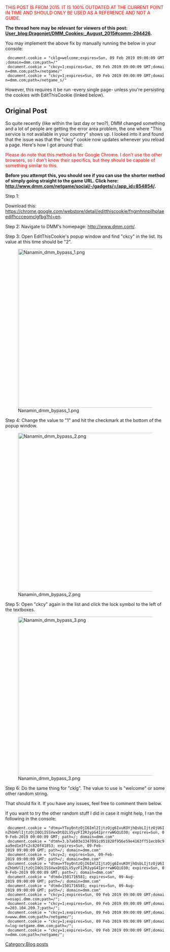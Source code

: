<div style="color: red;">THIS POST IS FROM 2015. IT IS 100% OUTDATED AT THE CURRENT POINT IN TIME AND SHOULD ONLY BE USED AS A REFERENCE AND NOT A GUIDE.</div>

'''The thread here may be relevant for viewers of this post: [[User_blog:Dragonjet/DMM_Cookies:_August_2015#comm-294426]].'''

You may implement the above fix by manually running the below in your console:

  document.cookie = "cklg=welcome;expires=Sun, 09 Feb 2019 09:00:09 GMT;domain=dmm.com;path=/"
  document.cookie = "ckcy=1;expires=Sun, 09 Feb 2019 09:00:09 GMT;domain=dmm.com;path=/netgame/"
  document.cookie = "ckcy=1;expires=Sun, 09 Feb 2019 09:00:09 GMT;domain=dmm.com;path=/netgame_s/"

However, this requires it be run -every single page- unless you're persisting the cookies with EditThisCookie (linked below).

==Original Post==

So quite recently (like within the last day or two?), DMM changed something and a lot of people are getting the error area problem, the one where "This service is not available in your country" shows up. I looked into it and found that the issue was that the "ckcy" cookie now updates whenever you reload a page. Here's how I got around that:

<div style="color: red;">Please do note that this method is for Google Chrome. I don't use the other browsers, so I don't know their specifics, but they should be capable of something similar to this.</div>

'''Before you attempt this, you should see if you can use the shorter method of simply going straight to the game URL. Click here: http://www.dmm.com/netgame/social/-/gadgets/=/app_id=854854/.'''

Step 1:

Download this: https://chrome.google.com/webstore/detail/editthiscookie/fngmhnnpilhplaeedifhccceomclgfbg?hl=en.

Step 2: Navigate to DMM's homepage: http://www.dmm.com/.

Step 3: Open EditThisCookie's popup window and find "ckcy" in the list. Its value at this time should be "2".

[[File:Nanamin_dmm_bypass_1.png|500px]]

Step 4: Change the value to "1" and hit the checkmark at the bottom of the popup window.

[[File:Nanamin_dmm_bypass_2.png|500px]]

Step 5: Open "ckcy" again in the list and click the lock symbol to the left of the textboxes.

[[File:Nanamin_dmm_bypass_3.png|500px]]

Step 6: Do the same thing for "cklg". The value to use is "welcome" or some other random string.

That should fix it. If you have any issues, feel free to comment them below.

If you want to try the other random stuff I did in case it might help, I ran the following in the console:
  document.cookie = "dtmu=YToyOntzOjI6Iml2IjtzOjg6IvuKOYjhQsbLIjtzOjU6InZhbHVlIjtzOjI0OiISSVwxDtQ2LV5yzFI2RJypG4IprrrwWGQiO30; expires=Sun, 09-Feb-2019 09:00:09 GMT; path=/; domain=dmm.com"
  document.cookie = "dtmh=3.b7a603e3347091c051828f956e59e4163ff51ecb9c9aa9ed1e3fc2c820f41853; expires=Sun, 09-Feb-2019 09:00:09 GMT; path=/; domain=dmm.com"
  document.cookie = "ckcy=2; expires=Sun, 09-Feb-2019 09:00:09 GMT; path=/; domain=dmm.com"
  document.cookie = "dtmu=YToyOntzOjI6Iml2IjtzOjg6IvuKOYjhQsbLIjtzOjU6InZhbHVlIjtzOjI0OiISSVwxDtQ2LV5yzFI2RJypG4IprrrwWGQiO30; expires=Sun, 09-Feb-2019 09:00:09 GMT; path=/; domain=dmm.com"
  document.cookie = "dtmd=1501716581; expires=Sun, 09-Aug-2019 09:00:09 GMT; path=/; domain=dmm.com"
  document.cookie = "dtmd=1501716581; expires=Sun, 09-Aug-2019 09:00:09 GMT; path=/; domain=dmm.com"
  document.cookie = "ckcy=1;expires=Sun, 09 Feb 2019 09:00:09 GMT;domain=osapi.dmm.com;path=/";
  document.cookie = "ckcy=1;expires=Sun, 09 Feb 2019 09:00:09 GMT;domain=203.104.209.7;path=/";
  document.cookie = "ckcy=1;expires=Sun, 09 Feb 2019 09:00:09 GMT;domain=www.dmm.com;path=/netgame/";
  document.cookie = "ckcy=1;expires=Sun, 09 Feb 2019 09:00:09 GMT;domain=log-netgame.dmm.com;path=/";
  document.cookie = "ckcy=1;expires=Sun, 09 Feb 2019 09:00:09 GMT;domain=dmm.com;path=/netgame/";
[[Category:Blog posts]]